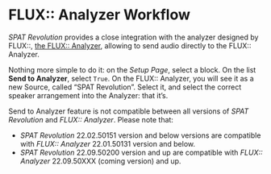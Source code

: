 # FLUX:: Analyzer Workflow

_SPAT Revolution_ provides a close integration with the analyzer designed by FLUX::, [the FLUX:: Analyzer](https://www.flux.audio/project/flux-analyzer/), allowing to send audio directly to the FLUX:: Analyzer.


Nothing more simple to do it: on the *Setup Page*, select a block. On the list **Send to Analyzer**, select ```True```.
On the FLUX:: Analyzer, you will see it as a new Source, called "SPAT Revolution". Select it, and select the correct speaker arrangement into the Analyzer: that it's.

:::{.callout-note}
Send to Analyzer feature is not compatible between all versions of _SPAT Revolution_ and _FLUX:: Analyzer_. Please note that:

- _SPAT Revolution_ 22.02.50151 version and below versions are compatible with _FLUX:: Analyzer_ 22.01.50131 version and below.
- _SPAT Revolution_ 22.09.50200 version and up are compatible with _FLUX:: Analyzer_ 22.09.50XXX (coming version) and up.
:::
